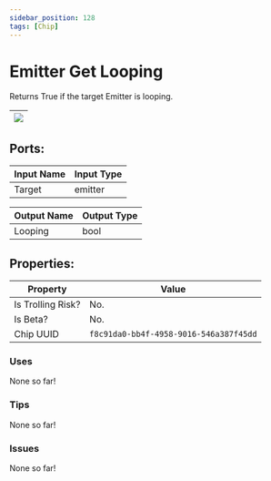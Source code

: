 ```yaml
---
sidebar_position: 128
tags: [Chip]
---
```


# Emitter Get Looping


Returns True if the target Emitter is looping.

| ![](https://images-ext-2.discordapp.net/external/MPmIaQzlEPmgGWlgi-WxBBXt0Bjv_zWPkg1y1f_sy3s/https/www.recroomcircuits.com/image/circuit/absolute-value?width=206&height=108) |
|-----|

## Ports:

| Input Name | Input Type |
|-----------|-----------|
| Target | emitter |

| Output Name | Output Type |
|-----------|-----------|
| Looping | bool |

## Properties:

| Property  | Value |
|-------------------|-----------|
| Is Trolling Risk? | No. |
| Is Beta? | No. |
| Chip UUID | `f8c91da0-bb4f-4958-9016-546a387f45dd` |

### Uses

None so far!

### Tips

None so far!

### Issues

None so far!